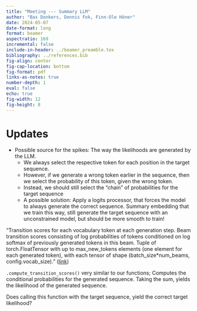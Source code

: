 ```yaml
---
title: "Meeting --- Summary LLM"
author: "Bas Donkers, Dennis Fok, Finn-Ole Höner"
date: 2024-05-07
date-format: long
format: beamer
aspectratio: 169
incremental: false
include-in-header: ../beamer_preamble.tex
bibliography: ../references.bib
fig-align: center
fig-cap-location: bottom
fig-format: pdf
links-as-notes: true
number-depth: 1
eval: false
echo: true
fig-width: 12
fig-height: 8
---
```


# Updates

- Possible source for the spikes: The way the likelihoods are generated by the LLM.
  - We always select the respective token for each position in the target sequence.
  - However, if we generate a wrong token earlier in the sequence, then we select the probability of this token, given the wrong token.
  - Instead, we should still select the "chain" of probabilities for the target sequence
  - A possible solution: Apply a logits processor, that forces the model to always generate the correct sequence. Summary embedding that we train this way, still generate the target sequence with an unconstrained model, but should be more smooth to train!


"Transition scores for each vocabulary token at each generation step. Beam transition scores consisting of log probabilities of tokens conditioned on log softmax of previously generated tokens in this beam. Tuple of torch.FloatTensor with up to max_new_tokens elements (one element for each generated token), with each tensor of shape (batch_size*num_beams, config.vocab_size)." ([link](https://huggingface.co/docs/transformers/en/main_classes/text_generation#transformers.GenerationMixin.compute_transition_scores))

`.compute_transition_scores()` very similar to our functions; Computes the conditional probabilities for the generated sequence. Taking the sum, yields the likelihood of the generated sequence.

Does calling this function with the target sequence, yield the correct target likelihood?